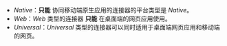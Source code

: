 - _Native_：**只能** 协同移动端原生应用的连接器的平台类型是 _Native_。
- _Web_：_Web_ 类型的连接器 **只能** 在桌面端的网页应用使用。
- _Universal_：_Universal_ 类型的连接器可以同时适用于桌面端网页应用和移动端的网页。
